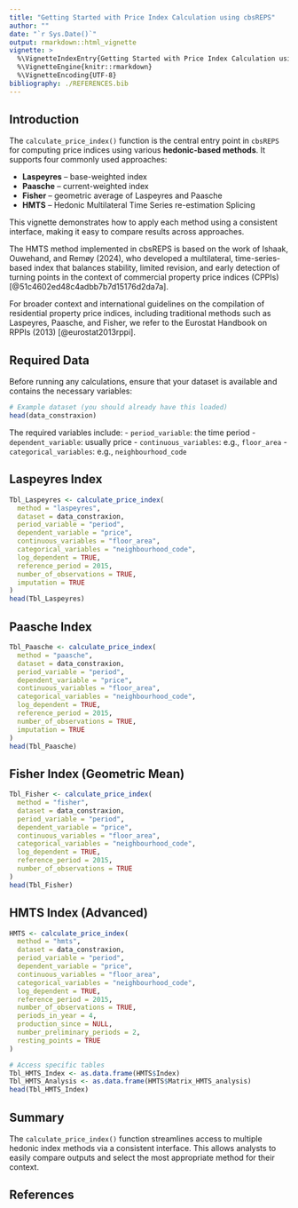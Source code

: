 ```yaml
---
title: "Getting Started with Price Index Calculation using cbsREPS"
author: ""
date: "`r Sys.Date()`"
output: rmarkdown::html_vignette
vignette: >
  %\VignetteIndexEntry{Getting Started with Price Index Calculation using cbsREPS}
  %\VignetteEngine{knitr::rmarkdown}
  %\VignetteEncoding{UTF-8}
bibliography: ./REFERENCES.bib
---
```


## Introduction

The `calculate_price_index()` function is the central entry point in `cbsREPS` for computing price indices using various **hedonic-based methods**. It supports four commonly used approaches:

- **Laspeyres** – base-weighted index  
- **Paasche** – current-weighted index  
- **Fisher** – geometric average of Laspeyres and Paasche  
- **HMTS** – Hedonic Multilateral Time Series re-estimation Splicing

This vignette demonstrates how to apply each method using a consistent interface, making it easy to compare results across approaches.

The HMTS method implemented in cbsREPS is based on the work of Ishaak, Ouwehand, and Remøy (2024), who developed a multilateral, time-series-based index that balances stability, limited revision, and early detection of turning points in the context of commercial property price indices (CPPIs) [@51c4602ed48c4adbb7b7d15176d2da7a].

For broader context and international guidelines on the compilation of residential property price indices, including traditional methods such as Laspeyres, Paasche, and Fisher, we refer to the Eurostat Handbook on RPPIs (2013) [@eurostat2013rppi].

## Required Data

Before running any calculations, ensure that your dataset is available and contains the necessary variables:

```r
# Example dataset (you should already have this loaded)
head(data_constraxion)
```

The required variables include:
- `period_variable`: the time period
- `dependent_variable`: usually price
- `continuous_variables`: e.g., `floor_area`
- `categorical_variables`: e.g., `neighbourhood_code`

## Laspeyres Index

```r
Tbl_Laspeyres <- calculate_price_index(
  method = "laspeyres",
  dataset = data_constraxion,
  period_variable = "period",
  dependent_variable = "price",
  continuous_variables = "floor_area",
  categorical_variables = "neighbourhood_code",
  log_dependent = TRUE,
  reference_period = 2015,
  number_of_observations = TRUE,
  imputation = TRUE
)
head(Tbl_Laspeyres)
```

## Paasche Index

```r
Tbl_Paasche <- calculate_price_index(
  method = "paasche",
  dataset = data_constraxion,
  period_variable = "period",
  dependent_variable = "price",
  continuous_variables = "floor_area",
  categorical_variables = "neighbourhood_code",
  log_dependent = TRUE,
  reference_period = 2015,
  number_of_observations = TRUE,
  imputation = TRUE
)
head(Tbl_Paasche)
```

## Fisher Index (Geometric Mean)

```r
Tbl_Fisher <- calculate_price_index(
  method = "fisher",
  dataset = data_constraxion,
  period_variable = "period",
  dependent_variable = "price",
  continuous_variables = "floor_area",
  categorical_variables = "neighbourhood_code",
  log_dependent = TRUE,
  reference_period = 2015,
  number_of_observations = TRUE
)
head(Tbl_Fisher)
```

## HMTS Index (Advanced)

```r
HMTS <- calculate_price_index(
  method = "hmts",
  dataset = data_constraxion,
  period_variable = "period",
  dependent_variable = "price",
  continuous_variables = "floor_area",
  categorical_variables = "neighbourhood_code",
  log_dependent = TRUE,
  reference_period = 2015,
  number_of_observations = TRUE,
  periods_in_year = 4,
  production_since = NULL,
  number_preliminary_periods = 2,
  resting_points = TRUE
)

# Access specific tables
Tbl_HMTS_Index <- as.data.frame(HMTS$Index)
Tbl_HMTS_Analysis <- as.data.frame(HMTS$Matrix_HMTS_analysis)
head(Tbl_HMTS_Index)
```

## Summary

The `calculate_price_index()` function streamlines access to multiple hedonic index methods via a consistent interface. This allows analysts to easily compare outputs and select the most appropriate method for their context.

## References
